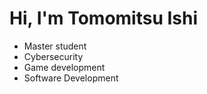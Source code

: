 # Hi, I'm Tomomitsu Ishi

- Master student
- Cybersecurity
- Game development
- Software Development